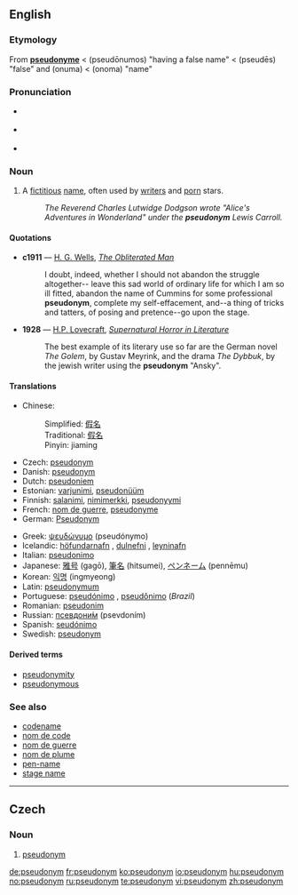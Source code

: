{{was wotd|2006|October|5}}
{{also|Pseudonym}}
==English==
{{wikipedia}}

===Etymology===
From {{etyl|fr}} '''[[pseudonyme]]''' < {{etyl|grc}} '''{{polytonic|[[ψευδώνυμος]]}}''' (pseudōnumos) "having a false name" < '''{{polytonic|[[ψευδής]]}}''' (pseudēs) "false" and '''{{polytonic|[[ὄνυμα]]}}''' (onuma) < '''{{polytonic|[[ὄνομα]]}}''' (onoma) "name"

===Pronunciation===
* {{IPA|/ˈsjuːdəʊnɪm/}} {{italbrac|[[RP]]}}
* {{a|US}} {{IPA|/ˈsudoʊnɪm/}}
* {{audio|en-us-pseudonym.ogg|Audio (US)}}

===Noun===
{{en-noun}}

# A [[fictitious]] [[name]], often used by [[writer]]s and [[pornography|porn]] stars.
#: ''The Reverend Charles Lutwidge Dodgson wrote "Alice's Adventures in Wonderland" under the '''pseudonym''' Lewis Carroll.''

====Quotations====
* '''c1911''' — [[w:H. G. Wells|H. G. Wells]], ''[[s:The Obliterated Man|The Obliterated Man]]''
*: I doubt, indeed, whether I should not abandon the struggle altogether-- leave this sad world of ordinary life for which I am so ill fitted, abandon the name of Cummins for some professional '''pseudonym''', complete my self-effacement, and--a thing of tricks and tatters, of posing and pretence--go upon the stage.
* '''1928''' — [[w:H.P. Lovecraft|H.P. Lovecraft]], ''[[s:Supernatural Horror in Literature|Supernatural Horror in Literature]]''
*: The best example of its literary use so far are the German novel ''The Golem'', by Gustav Meyrink, and the drama ''The Dybbuk'', by the jewish writer using the '''pseudonym''' "Ansky".

====Translations====
{{trans-top|fictious name}}
* Chinese:
*: Simplified: [[假名]]
*: Traditional: [[假名]]
*: Pinyin: jiaming
* Czech: [[#Czech|pseudonym]] {{m}}
* Danish: [[#Danish|pseudonym]]
* Dutch: [[pseudoniem]] {{n}}
* Estonian: [[varjunimi]], [[pseudonüüm]]
* Finnish: [[salanimi]], [[nimimerkki]], [[pseudonyymi]]
* French: [[nom de guerre]], [[pseudonyme]]
* German: [[Pseudonym]] {{n}}
{{trans-mid}}
* Greek: [[ψευδώνυμο]] (pseudónymo) {{n}}
* Icelandic: [[höfundarnafn]] {{n}}, [[dulnefni]] {{n}}, [[leyninafn]] {{n}}
* Italian: [[pseudonimo]] {{m}}
* Japanese: [[雅号]] (gagō), [[筆名]] (hitsumei), [[ペンネーム]] (pennēmu)
* Korean: [[익명]] (ingmyeong)
* Latin: [[pseudonymum]] {{n}}
* Portuguese: [[pseudónimo]] {{m}}, [[pseudônimo]] {{m}} (''Brazil'')
* Romanian: [[pseudonim]] {{n}}
* Russian: [[псевдоним|псевдони́м]] (psevdoním)
* Spanish: [[seudónimo]] {{m}}
* Swedish: [[#Swedish|pseudonym]]
{{trans-bottom}}

====Derived terms====
* [[pseudonymity]]
* [[pseudonymous]]

===See also===
* [[codename]]
* [[nom de code]]
* [[nom de guerre]]
* [[nom de plume]]
* [[pen-name]]
* [[stage name]]

----

==Czech==

===Noun===
{{cs-noun|g=m}}

# [[#English|pseudonym]]

[[de:pseudonym]]
[[fr:pseudonym]]
[[ko:pseudonym]]
[[io:pseudonym]]
[[hu:pseudonym]]
[[no:pseudonym]]
[[ru:pseudonym]]
[[te:pseudonym]]
[[vi:pseudonym]]
[[zh:pseudonym]]